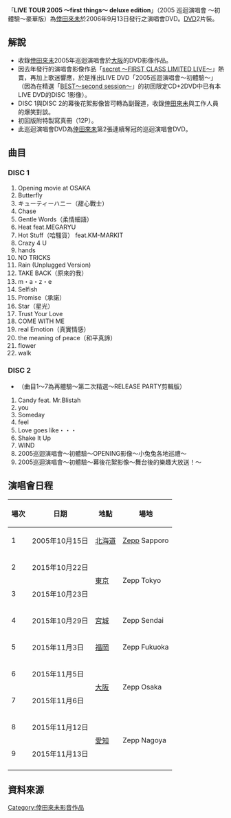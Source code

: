 {{Unreferenced|time=2020-04-27T23:38:04+00:00}}
{{Infobox Album
| Name        = LIVE TOUR 2005 ～first things～ deluxe edition
| Type        = [[video|video]]
| Artist      = [[倖田來未|倖田來未]]
| Released    = 2006年9月13日
| Genre       = [[J-POP|J-POP]]
| Length      = 178分
| Label       = [[rhythm_zone|rhythm zone]]
| Chart position = 
| Certification = 
| Last album  = [[secret_～FIRST_CLASS_LIMITED_LIVE～|secret ～FIRST CLASS LIMITED LIVE～]]<br /> （2005年）
| This album  = '''LIVE TOUR 2005 ～first things～ deluxe edition''' <br /> （2006年）
| Next album  = [[KODA_KUMI_LIVE_TOUR_2006-2007_～second_session～|KODA KUMI LIVE TOUR 2006-2007 ～second session～]]<br /> （2007年）
}}


「'''LIVE TOUR 2005 ～first things～ deluxe edition'''」（2005 巡迴演唱會 ～初體驗～豪華版）為[[倖田來未|倖田來未]]於2006年9月13日發行之演唱會DVD。[[DVD|DVD]]2片裝。

==解說==
*收錄[[倖田來未|倖田來未]]2005年巡迴演唱會於[[大阪市|大阪]]的DVD影像作品。
*因去年發行的演唱會影像作品「[[secret_～FIRST_CLASS_LIMITED_LIVE～|secret ～FIRST CLASS LIMITED LIVE～]]」熱賣，再加上歌迷響應，於是推出LIVE DVD「2005巡迴演唱會～初體驗～」（因為在精選「[[BEST～second_session～|BEST～second session～]]」的初回限定CD+2DVD中已有本LIVE DVD的DISC 1影像）。
*DISC 1與DISC 2的幕後花絮影像皆可轉為副聲道，收錄[[倖田來未|倖田來未]]與工作人員的爆笑對談。
*初回版附特製寫真冊（12P）。 
*此巡迴演唱會DVD為[[倖田來未|倖田來未]]第2張連續奪冠的巡迴演唱會DVD。

==曲目==
===DISC 1===
#Opening movie at OSAKA
#Butterfly
#キューティーハニー（甜心戰士）
#Chase
#Gentle Words（柔情細語）
#Heat feat.MEGARYU
#Hot Stuff（哈騷貨） feat.KM-MARKIT
#Crazy 4 U
#hands
#NO TRICKS
#Rain (Unplugged Version)
#TAKE BACK（原來的我）
#m・a・z・e
#Selfish
#Promise（承諾）
#Star（星光）
#Trust Your Love
#COME WITH ME
#real Emotion（真實情感）
#the meaning of peace（和平真諦）
#flower
#walk

===DISC 2===
*（曲目1～7為再體驗～第二次精選～RELEASE PARTY剪輯版）
#Candy feat. Mr.Blistah
#you
#Someday
#feel
#Love goes like・・・
#Shake It Up
#WIND
#2005巡迴演唱會～初體驗～OPENING影像～小兔兔各地巡禮～
#2005巡迴演唱會～初體驗～幕後花絮影像～舞台後的樂趣大放送！～

==演唱會日程==
{| class="wikitable" style="text-align:center"
|-
!場次!!日期!!地點!!場地
|-
|1||2005年10月15日||[[北海道|北海道]]||[[Zepp|Zepp]] Sapporo
|-
|2||2015年10月22日||rowspan="2"|[[東京都|東京]]||rowspan="2"|Zepp Tokyo
|-
|3||2015年10月23日
|-
|4||2015年10月29日||[[宮城縣|宮城]]||Zepp Sendai
|-
|5||2015年11月3日||[[福岡縣|福岡]]||Zepp Fukuoka
|-
|6||2015年11月5日||rowspan="2"|[[大阪府|大阪]]||rowspan="2"|Zepp Osaka
|-
|7||2015年11月6日
|-
|8||2015年11月12日||rowspan="2"|[[愛知縣|愛知]]||rowspan="2"|Zepp Nagoya
|-
|9||2015年11月13日
|-
|}

==資料來源==
<references/>

{{倖田來未}}

[[Category:倖田來未影音作品|Category:倖田來未影音作品]]